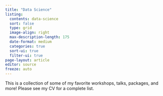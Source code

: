 ```yaml
---
title: "Data Science"
listing: 
  contents: data-science
  sort: false
  type: grid
  image-align: right
  max-description-length: 175
  date-format: medium
  categories: true
  sort-ui: true
  filter-ui: true
page-layout: article
editor: source
freeze: auto
---
```


This is a collection of some of my favorite workshops, talks, packages, and more! Please see my CV for a complete list.